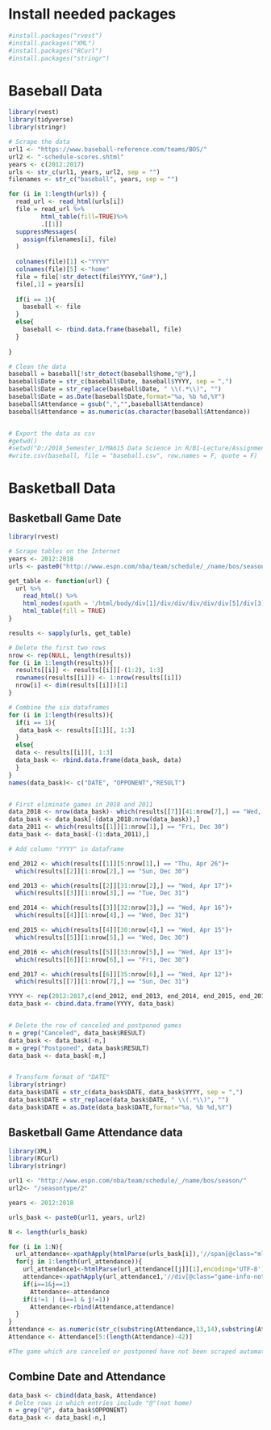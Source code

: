 
# Install needed packages

```r
#install.packages("rvest")
#install.packages("XML")
#install.packages("RCurl")
#install.packages("stringr")
```

# Baseball Data

```r
library(rvest)
library(tidyverse)
library(stringr)

# Scrape the data
url1 <- "https://www.baseball-reference.com/teams/BOS/"
url2 <- "-schedule-scores.shtml"
years <- c(2012:2017)
urls <- str_c(url1, years, url2, sep = "")
filenames <- str_c("baseball", years, sep = "")

for (i in 1:length(urls)) {
  read_url <- read_html(urls[i])
  file = read_url %>%
         html_table(fill=TRUE)%>%
         .[[1]]
  suppressMessages(
    assign(filenames[i], file)
  )
  
  colnames(file)[1] <-"YYYY"
  colnames(file)[5] <-"home"
  file = file[!str_detect(file$YYYY,"Gm#"),]
  file[,1] = years[i]
  
  if(i == 1){
    baseball <- file
  }
  else{
    baseball <- rbind.data.frame(baseball, file)
  }
  
}

# Clean the data
baseball = baseball[!str_detect(baseball$home,"@"),]
baseball$Date = str_c(baseball$Date, baseball$YYYY, sep = ",")
baseball$Date = str_replace(baseball$Date, " \\(.*\\)", "")
baseball$Date = as.Date(baseball$Date,format="%a, %b %d,%Y")
baseball$Attendance = gsub(",","",baseball$Attendance)
baseball$Attendance = as.numeric(as.character(baseball$Attendance))


# Export the data as csv
#getwd()
#setwd("D:/2018_Semester_1/MA615 Data Science in R/B1-Lecture/Assignment/Midterm_project/data")
#write.csv(baseball, file = "baseball.csv", row.names = F, quote = F)
```

# Basketball Data

## Basketball Game Date
```r
library(rvest)

# Scrape tables on the Internet
years <- 2012:2018
urls <- paste0("http://www.espn.com/nba/team/schedule/_/name/bos/season/", years, "/seasontype/2")

get_table <- function(url) {
  url %>%
    read_html() %>%
    html_nodes(xpath = '/html/body/div[1]/div/div/div/div/div[5]/div[3]/div[2]/div[1]/div[1]/article/div/section/div[2]/section/section/table/tbody/tr/td/div/div/div[2]/table/tbody/tr/td/table') %>% 
    html_table(fill = TRUE)
}

results <- sapply(urls, get_table)

# Delete the first two rows
nrow <- rep(NULL, length(results))
for (i in 1:length(results)){
  results[[i]] <- results[[i]][-(1:2), 1:3]
  rownames(results[[i]]) <- 1:nrow(results[[i]])
  nrow[i] <- dim(results[[i]])[1]
}

# Combine the six dataframes
for (i in 1:length(results)){
  if(i == 1){
   data_bask <- results[[1]][, 1:3]
  }
  else{
  data <- results[[i]][, 1:3]
  data_bask <- rbind.data.frame(data_bask, data)
  }
}
names(data_bask)<- c("DATE", "OPPONENT","RESULT")


# First eliminate games in 2018 and 2011
data_2018 <- nrow(data_bask)- which(results[[7]][41:nrow[7],] == "Wed, Apr 11")+1
data_bask <- data_bask[-(data_2018:nrow(data_bask)),]
data_2011 <- which(results[[1]][1:nrow[1],] == "Fri, Dec 30")
data_bask <- data_bask[-(1:data_2011),]

# Add column "YYYY" in dataframe

end_2012 <- which(results[[1]][5:nrow[1],] == "Thu, Apr 26")+
  which(results[[2]][1:nrow[2],] == "Sun, Dec 30")

end_2013 <- which(results[[2]][31:nrow[2],] == "Wed, Apr 17")+
  which(results[[3]][1:nrow[3],] == "Tue, Dec 31")

end_2014 <- which(results[[3]][32:nrow[3],] == "Wed, Apr 16")+
  which(results[[4]][1:nrow[4],] == "Wed, Dec 31")

end_2015 <- which(results[[4]][30:nrow[4],] == "Wed, Apr 15")+
  which(results[[5]][1:nrow[5],] == "Wed, Dec 30")

end_2016 <- which(results[[5]][33:nrow[5],] == "Wed, Apr 13")+
  which(results[[6]][1:nrow[6],] == "Fri, Dec 30")

end_2017 <- which(results[[6]][35:nrow[6],] == "Wed, Apr 12")+
  which(results[[7]][1:nrow[7],] == "Sun, Dec 31")

YYYY <- rep(2012:2017,c(end_2012, end_2013, end_2014, end_2015, end_2016, end_2017))
data_bask <- cbind.data.frame(YYYY, data_bask)


# Delete the row of canceled and postponed games
n = grep("Canceled", data_bask$RESULT) 
data_bask <- data_bask[-n,]
m = grep("Postponed", data_bask$RESULT) 
data_bask <- data_bask[-m,]


# Transform format of "DATE"
library(stringr)
data_bask$DATE = str_c(data_bask$DATE, data_bask$YYYY, sep = ",")
data_bask$DATE = str_replace(data_bask$DATE, " \\(.*\\)", "")
data_bask$DATE = as.Date(data_bask$DATE,format="%a, %b %d,%Y")

```

## Basketball Game Attendance data

```r
library(XML)
library(RCurl)
library(stringr)

url1 <- "http://www.espn.com/nba/team/schedule/_/name/bos/season/"
url2<- "/seasontype/2"

years <- 2012:2018

urls_bask <- paste0(url1, years, url2)

N <- length(urls_bask)

for (i in 1:N){
  url_attendance<-xpathApply(htmlParse(urls_bask[i]),'//span[@class="ml4"]/a',xmlAttrs)
  for(j in 1:length(url_attendance)){
    url_attendance1<-htmlParse(url_attendance[[j]][1],encoding='UTF-8')
    attendance<-xpathApply(url_attendance1,'//div[@class="game-info-note capacity"]',xmlValue)[[1]]
    if(i==1&j==1)
      Attendance<-attendance
    if(i!=1 | (i==1 & j!=1))
      Attendance<-rbind(Attendance,attendance)
  }
}
Attendance <- as.numeric(str_c(substring(Attendance,13,14),substring(Attendance,16,18)))
Attendance <- Attendance[5:(length(Attendance)-42)]

#The game which are canceled or postponed have not been scraped automatically.

```

## Combine Date and Attendance
```r
data_bask <- cbind(data_bask, Attendance)
# Delte rows in which entries include "@"(not home)
n = grep("@", data_bask$OPPONENT) 
data_bask <- data_bask[-n,]
```

